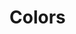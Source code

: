 
<Meta title="Design System/Colors" />

# Colors

<ColorPalette>
  <ColorItem
    title="Accent"
    subtitle={'var(--color-accent-500)'}
    colors={{
      '50': '#fee8ee',
      '100': '#fdd1dc',
      '200': '#fba3b9',
      '300': '#f97697',
      '400': '#f74874',
      '500': '#f51a51',
      '600': '#c41541',
      '700': '#931031',
      '800': '#620a20',
      '900': '#310510',
    }}
  />
  <ColorItem
    title="Success"
    subtitle={'var(--color-success-500)'}
    colors={{
      '50': '#e8fcf4',
      '100': '#d1f9e8',
      '200': '#a3f3d1',
      '300': '#75ecbb',
      '400': '#47e6a4',
      '500': '#19e08d',
      '600': '#14b371',
      '700': '#0f8655',
      '800': '#0a5a38',
      '900': '#052d1c',
    }}
  />
  <ColorItem
    subtitle={'var(--color-danger-500)'}
    title="Danger"
    colors={{
      '50': '#fef1e8',
      '100': '#fde3d1',
      '200': '#fbc8a3',
      '300': '#f9ac76',
      '400': '#f79148',
      '500': '#f5751a',
      '600': '#c45e15',
      '700': '#934610',
      '800': '#622f0a',
      '900': '#311705',
    }}
  />
  <ColorItem
    title="Info"
    subtitle={'var(--color-info-500)'}
    colors={{
      '50': '#e8f1fe',
      '100': '#d1e3fd',
      '200': '#a3c8fb',
      '300': '#76acf9',
      '400': '#4891f7',
      '500': '#1a75f5',
      '600': '#155ec4',
      '700': '#104693',
      '800': '#0a2f62',
      '900': '#051731',
    }}
  />
  <ColorItem
    title="Pop"
    subtitle={'var(--color-pop-500)'}
    colors={{
      '50': '#fce8fe',
      '100': '#f9d1fd',
      '200': '#f4a3fb',
      '300': '#ee76f9',
      '400': '#e948f7',
      '500': '#e31af5',
      '600': '#b615c4',
      '700': '#881093',
      '800': '#5b0a62',
      '900': '#2d0531',
    }}
  />
  <ColorItem
    title="Dark mode"
    subtitle={'var(--color-dark-mode-500)'}
    colors={{
      '50': '#e7e8ea',
      '100': '#d1d4d7',
      '200': '#a3a8af',
      '300': '#747d86',
      '400': '#46515e',
      '500': '#182636',
      '600': '#131e2b',
      '700': '#0e1720',
      '800': '#0a0f16',
      '900': '#05080b',
    }}
  />
  <ColorItem
    subtitle={'var(--color-light-mode-500)'}
    title="Light mode"
    colors={{
      '50': '#fefeff',
      '100': '#fefefe',
      '200': '#fdfdfd',
      '300': '#fbfbfc',
      '400': '#fafafb',
      '500': '#f9f9fa',
      '600': '#c7c7c8',
      '700': '#959596',
      '800': '#646464',
      '900': '#323232',
    }}
  />
  <ColorItem
    title="Neutral Light"
    subtitle={'var(--color-neutral-light-500)'}
    colors={{
      '50': '#fffefe',
      '100': '#fffdfe',
      '200': '#fffbfc',
      '300': '#fefafb',
      '400': '#fef8f9',
      '500': '#fef6f8',
      '600': '#cbc5c6',
      '700': '#989495',
      '800': '#666263',
      '900': '#333132',
    }}
  />
  <ColorItem
    subtitle={'var(--color-neutral-dark-500)'}
    title="Neutral Dark"
    colors={{
      '50': '#ecebeb',
      '100': '#d9d7d8',
      '200': '#b3b0b1',
      '300': '#8c8889',
      '400': '#666162',
      '500': '#40393b',
      '600': '#332e2f',
      '700': '#262223',
      '800': '#1a1718',
      '900': '#0d0b0c',
    }}
  />

</ColorPalette>
